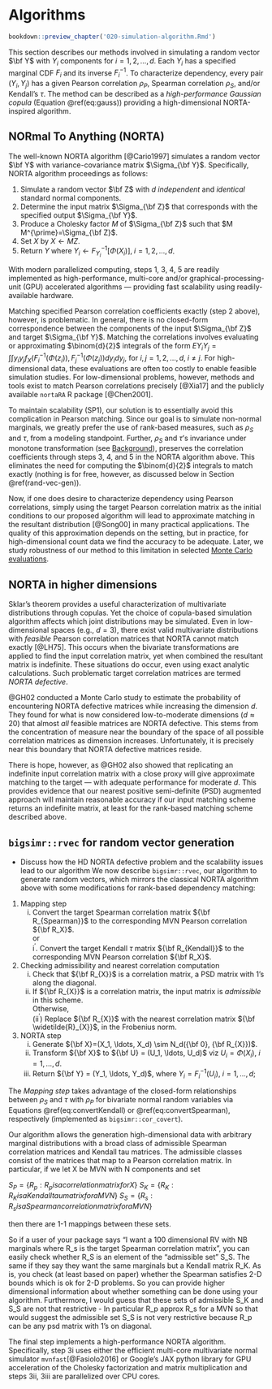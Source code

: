 # Algorithms {#algorithms}

```r
bookdown::preview_chapter('020-simulation-algorithm.Rmd')
```

This section describes our methods involved in simulating a random vector $\bf Y$ with $Y_i$ components for $i=1,2,\ldots,d$.
Each $Y_i$ has a specified marginal CDF $F_i$ and its inverse $F^{-1}_i$.
To characterize dependency, every pair $(Y_i, Y_j)$ has a given Pearson correlation $\rho_P$, Spearman correlation $\rho_S$, and/or Kendall's $\tau$.
The method can be described as a *high-performance Gaussian copula* (Equation \@ref(eq:gauss)) providing a high-dimensional NORTA-inspired algorithm.

## NORmal To Anything (NORTA)

The well-known NORTA algorithm [@Cario1997] simulates a random vector $\bf Y$ with variance-covariance matrix $\Sigma_{\bf Y}$.
Specifically, NORTA algorithm proceedings as follows:

1. Simulate a random vector $\bf Z$ with $d$ *independent* and *identical* standard normal components.
2. Determine the input matrix $\Sigma_{\bf Z}$ that corresponds with the specified output $\Sigma_{\bf Y}$.
3. Produce a Cholesky factor $M$ of $\Sigma_{\bf Z}$ such that $M M^{\prime}=\Sigma_{\bf Z}$.
4. Set $X$ by $X \gets MZ$.
5. $\text{Return} \; Y \; \text{where} \; Y_i \gets F_{Y_i}^{-1}[\Phi(X_i)], \; i=1,2,...,d$.

With modern parallelized computing, steps 1, 3, 4, 5 are readily implemented as high-performance, multi-core and/or graphical-processing-unit (GPU) accelerated algorithms --- providing fast scalability using readily-available hardware.

Matching specified Pearson correlation coefficients exactly (step 2 above), however, is problematic.
In general, there is no closed-form correspondence between the components of the input $\Sigma_{\bf Z}$ and target $\Sigma_{\bf Y}$.
Matching the correlations involves evaluating or approximating $\binom{d}{2}$ integrals of the form $EY_iY_j = \int \int y_i y_j f_{X}(F_i^{-1}(\Phi(z_i)), F_j^{-1}(\Phi(z_j))dy_idy_j$, for $i,j=1,2,\ldots,d, \; i \neq j$.
For high-dimensional data, these evaluations are often too costly to enable feasible simulation studies.
For low-dimensional problems, however, methods and tools exist to match Pearson correlations precisely [@Xia17] and the publicly available `nortaRA` R package [@Chen2001].

To maintain scalability (SP1), our solution is to essentially avoid this complication in Pearson matching.
Since our goal is to simulate non-normal marginals, we greatly prefer the use of rank-based measures, such as $\rho_S$ and $\tau$, from a modeling standpoint.
Further, $\rho_S$ and $\tau$'s invariance under monotone transformation (see [Background](#background)), preserves the correlation coefficients through steps 3, 4, and 5 in the NORTA algorithm above.
This eliminates the need for computing the $\binom{d}{2}$ integrals to match exactly (nothing is for free, however, as discussed below in Section \@ref(rand-vec-gen)).

Now, if one does desire to characterize dependency using Pearson correlations, simply using the target Pearson correlation matrix as the initial conditions to our proposed algorithm will lead to approximate matching in the resultant distribution [@Song00] in many practical applications.
The quality of this approximation depends on the setting, but in practice, for high-dimensional count data we find the accuracy to be adequate.
Later, we study robustness of our method to this limitation in selected [Monte Carlo evaluations]({#simulations}).

## NORTA in higher dimensions

Sklar's theorem provides a useful characterization of multivariate distributions through copulas.
Yet the choice of copula-based simulation algorithm affects which joint distributions may be simulated.
Even in low-dimensional spaces (e.g., $d=3$), there exist valid multivariate distributions with *feasible* Pearson correlation matrices that NORTA cannot match exactly [@LH75].
This occurs when the bivariate transformations are applied to find the input correlation matrix, yet when combined the resultant matrix is indefinite.
These situations do occur, even using exact analytic calculations. Such problematic target correlation matrices are termed *NORTA defective*.

@GH02 conducted a Monte Carlo study to estimate the probability of encountering NORTA defective matrices while increasing the dimension $d$. 
They found for what is now considered low-to-moderate dimensions ($d \approx 20$) that almost *all* feasible matrices are NORTA defective.
This stems from the concentration of measure near the boundary of the space of all possible correlation matrices as dimension increases. Unfortunately, it is precisely near this boundary that NORTA defective matrices reside.

There is hope, however, as @GH02 also showed that replicating an indefinite input correlation matrix with a close proxy will give approximate matching to the target --- with adequate performance for moderate $d$.
This provides evidence that our nearest positive semi-definite (PSD) augmented approach will maintain reasonable accuracy if our input matching scheme returns an indefinite matrix, at least for the rank-based matching scheme described above.

## `bigsimr::rvec` for random vector generation  {#rand-vec-gen}

- Discuss how the HD NORTA defective problem and the scalability issues lead to our algorithm
We now describe `bigsimr::rvec`, our algorithm to generate random vectors, which mirrors the classical NORTA algorithm above with some modifications for rank-based dependency matching:

1. Mapping step  
   i. Convert the target Spearman correlation matrix ${\bf R_{Spearman}}$ to the corresponding MVN Pearson correlation ${\bf R_X}$.   
   or  
i$^\prime$. Convert the target Kendall $\tau$ matrix ${\bf R_{Kendall}}$ to the corresponding MVN Pearson correlation ${\bf R_X}$.
2. Checking admissibility and nearest correlation computation
    (i) Check that ${\bf R_{X}}$ is a correlation matrix, a PSD matrix with 1's along the diagonal.   
	(ii) If ${\bf R_{X}}$ is a correlation matrix, the input matrix is *admissible* in this scheme.  
	Otherwise,  
(ii$^\prime$) Replace ${\bf R_{X}}$ with the nearest correlation matrix ${\bf \widetilde{R}_{X}}$, in the Frobenius norm.
3. NORTA step
	(i) Generate ${\bf X}=(X_1, \ldots, X_d) \sim N_d({\bf 0}, {\bf R_{X}})$.  
	(ii) Transform ${\bf X}$ to ${\bf U} = (U_1, \ldots,  U_d)$ viz $U_i=\Phi(X_i)$, $i=1, \ldots, d$.  
	(iii) Return ${\bf Y}  = (Y_1, \ldots,  Y_d)$, where $Y_i=F_i^{-1}(U_i)$, $i=1, \ldots, d$;  

The *Mapping step* takes advantage of the closed-form relationships between $\rho_S$ and $\tau$ with $\rho_P$ for bivariate normal random variables via Equations \@ref(eq:convertKendall) or \@ref(eq:convertSpearman), respectively (implemented as `bigsimr::cor_covert`).


Our algorithm allows the generation high-dimensional data with arbitrary marginal distributions with a broad class of admissible Spearman correlation matrices and Kendall tau matrices. The admissible classes consist of the matrices that map to a Pearson correlation matrix. In particular, if we let X be MVN with N components and set

$S_P = \{ R_p : R_p is a correlation matrix for X \}$
$S_K = \{R_K : R_K is a Kendall tau matrix for a MVN \}$
$S_S = \{R_s : R_s is a Spearman correlation matrix for a MVN\}$ 

then there are 1-1 mappings between these sets. 

So if a user of your package says "I want a 100 dimensional RV with NB marginals where R_s is the target Spearman correlation matrix", you can easily check whether R_S is an element of the "admissible set" S_S. The same if they say they want the same marginals but a Kendall matrix R_K. As is, you check (at least based on paper) whether the Spearman satisfies 2-D bounds which is ok for 2-D problems. So you can provide higher dimensional information about whether something can be done using your algorithm. Furthermore, I would guess that these sets of admissible S_K and S_S are not that restrictive - In particular R_p approx R_s for a MVN so that would suggest the admissible set S_S is not very restrictive because R_p can be any psd matrix with 1's on diagonal.

The final step implements a high-performance NORTA algorithm.
Specifically, step 3i uses either the efficient multi-core multivariate normal simulator `mvnfast`[@Fasiolo2016] or Google's JAX python library for GPU acceleration of the Cholesky factorization and matrix multiplication and steps 3ii, 3iii are parallelized over CPU cores.

<!-- 
## Other high-performance `bigsimr` algorithms

<mark> ALEX, briefly discuss other algorithms here </mark>
- `cor_bounds()`  
- `cor_fast()`  
- `cor_nearPSD()`  

For discrete marginals, achieving a target Spearman correlation under this scheme is possible by using components from Equation \@ref(eq:spearmanRescaled) to further adjust the input correlation matrix. Let the unscaled Spearman correlation coefficients be $\rho_{s} \left(Y_{i}, Y_{i^\prime}\right)$ for two marginal distributions and divide the target correlation by the product in the denominator of Equation \@ref(eq:spearmanRescaled). Let these adjustment factors be denoted as $a_i = \left[ 1 - \sum_y p_i(y)^3 \right]^{1/2}$ and specifically rescale the target Spearman correlation matrix by

\begin{equation}
(\#eq:convertSpearmanDiscrete)
\rho_{rs} \left(Y_{i}, Y_{i^\prime}\right) = \frac{\rho_{s} \left(Y_{i}, Y_{i^\prime}\right)}{a_i \times a_{i^\prime}}.
\end{equation}

In a similar fashion, we rescale Kendall's $\tau$ to adjust the input correlation matrix. The conversion formula is given by

\begin{equation}
(\#eq:convertKendallDiscrete)
\rho_{rs} \left(Y_{i}, Y_{i^\prime}\right) = \frac{\rho_{s} \left(Y_{i}, Y_{i^\prime}\right)}{a_i \times a_{i^\prime}}.
\end{equation}

your comment -->
